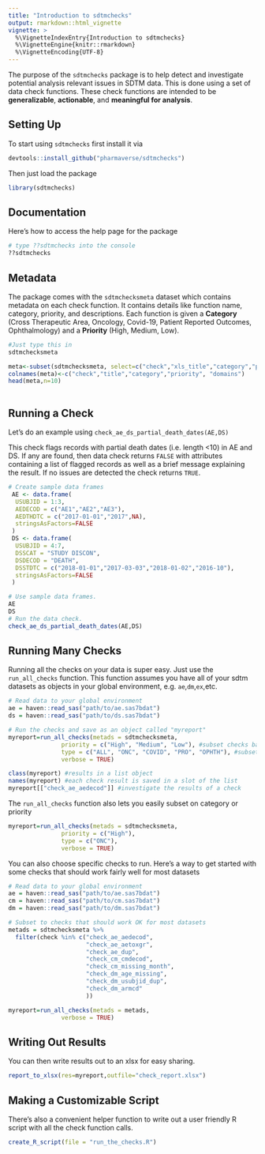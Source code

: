 ```yaml
---
title: "Introduction to sdtmchecks"
output: rmarkdown::html_vignette
vignette: >
  %\VignetteIndexEntry{Introduction to sdtmchecks}
  %\VignetteEngine{knitr::rmarkdown}
  %\VignetteEncoding{UTF-8}
---
```



The purpose of the `sdtmchecks` package is to help detect and investigate potential analysis relevant issues in SDTM data. This is done using a set of data check functions. These check functions are intended to be **generalizable**, **actionable**, and **meaningful for analysis**.

## Setting Up

To start using `sdtmchecks` first install it via

```r
devtools::install_github("pharmaverse/sdtmchecks")
```

Then just load the package

```r
library(sdtmchecks) 
```

## Documentation

Here's how to access the help page for the package
```r
# type ??sdtmchecks into the console
??sdtmchecks 
``` 
 
## Metadata

The package comes with the `sdtmchecksmeta` dataset which contains metadata on each check function.
It contains details like function name, category, priority, and descriptions.
Each function is given a **Category** (Cross Therapeutic Area, Oncology, Covid-19, Patient Reported Outcomes, Ophthalmology) and a **Priority** (High, Medium, Low).

```r
#Just type this in
sdtmchecksmeta
```

```r
meta<-subset(sdtmchecksmeta, select=c("check","xls_title","category","priority","domains"))
colnames(meta)<-c("check","title","category","priority", "domains")
head(meta,n=10)
    
``` 


## Running a Check

Let's do an example using `check_ae_ds_partial_death_dates(AE,DS)`

This check flags records with partial death dates (i.e. length <10) in AE and DS. If any are found, then data check returns `FALSE` with attributes containing a list of flagged records as well as a brief message explaining the result. If no issues are detected the check returns `TRUE`.

```r
# Create sample data frames
 AE <- data.frame(
  USUBJID = 1:3,
  AEDECOD = c("AE1","AE2","AE3"),
  AEDTHDTC = c("2017-01-01","2017",NA),
  stringsAsFactors=FALSE
 )
 DS <- data.frame(
  USUBJID = 4:7,
  DSSCAT = "STUDY DISCON", 
  DSDECOD = "DEATH",
  DSSTDTC = c("2018-01-01","2017-03-03","2018-01-02","2016-10"),
  stringsAsFactors=FALSE
 )
``` 

```r
# Use sample data frames.
AE
DS
# Run the data check.
check_ae_ds_partial_death_dates(AE,DS)
```  

## Running Many Checks

Running all the checks on your data is super easy.
Just use the `run_all_checks` function.
This function assumes you have all of your sdtm datasets as objects in your global environment, e.g. `ae`,`dm`,`ex`,etc.

```r

# Read data to your global environment
ae = haven::read_sas("path/to/ae.sas7bdat")
ds = haven::read_sas("path/to/ds.sas7bdat")

# Run the checks and save as an object called "myreport"
myreport=run_all_checks(metads = sdtmchecksmeta,
               priority = c("High", "Medium", "Low"), #subset checks based on priority
               type = c("ALL", "ONC", "COVID", "PRO", "OPHTH"), #subset checks based category
               verbose = TRUE)

class(myreport) #results in a list object
names(myreport) #each check result is saved in a slot of the list
myreport[["check_ae_aedecod"]] #investigate the results of a check
``` 


The `run_all_checks` function also lets you easily subset on category or priority

```r

myreport=run_all_checks(metads = sdtmchecksmeta,
               priority = c("High"),
               type = c("ONC"),
               verbose = TRUE)
``` 

You can also choose specific checks to run.  Here's a way to get started with some checks that should work fairly well for most datasets

```r

# Read data to your global environment
ae = haven::read_sas("path/to/ae.sas7bdat")
cm = haven::read_sas("path/to/cm.sas7bdat")
dm = haven::read_sas("path/to/dm.sas7bdat")

# Subset to checks that should work OK for most datasets
metads = sdtmchecksmeta %>%
  filter(check %in% c("check_ae_aedecod",
                      "check_ae_aetoxgr",
                      "check_ae_dup",
                      "check_cm_cmdecod",
                      "check_cm_missing_month",
                      "check_dm_age_missing",
                      "check_dm_usubjid_dup",
                      "check_dm_armcd"
                      ))

myreport=run_all_checks(metads = metads,
               verbose = TRUE)
``` 

## Writing Out Results

You can then write results out to an xlsx for easy sharing.

```r

report_to_xlsx(res=myreport,outfile="check_report.xlsx")

```

## Making a Customizable Script

There's also a convenient helper function to write out a user friendly R script with all the check function calls.

```r

create_R_script(file = "run_the_checks.R")

```
